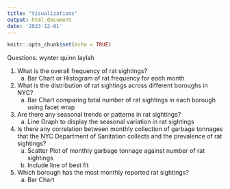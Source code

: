 ```yaml
---
title: "Visualizations"
output: html_document
date: '2023-12-01'
---
```


```r
knitr::opts_chunk$set(echo = TRUE)
```

Questions: wynter quinn laylah

1. What is the overall frequency of rat sightings? 
    a. Bar Chart or Histogram of rat frequency for each month
    
2. What is the distribution of rat sightings across different boroughs in NYC?
    a. Bar Chart comparing total number of rat sightings in each borough using facet wrap
    
3. Are there any seasonal trends or patterns in rat sightings?
    a. Line Graph to display the seasonal variation in rat sightings
    
4. Is there any correlation between monthly collection of garbage tonnages that the NYC Department of Sanitation collects and the prevalence of rat sightings?
    a. Scatter Plot of monthly garbage tonnage against number of rat sightings 
    b. Include line of best fit
    
5. Which borough has the most monthly reported rat sightings?
    a. Bar Chart 
    


  
  